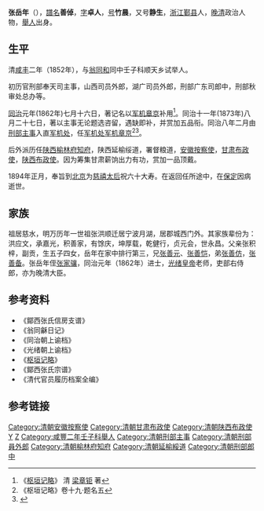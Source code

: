 '''张岳年'''（{{bd|1828年||1894年||Z張}}），[[譜名|譜名]]'''善倬'''，[[表字|字]]'''卓人'''，[[号|号]]'''竹晨'''，又号'''静生'''，[[浙江省_(清)|浙江]][[鄞县|鄞县]]人，[[晚清|晚清]]政治人物，[[舉人|舉人]]出身。

==生平==
清[[咸丰|咸丰]]二年（1852年），与[[翁同和|翁同和]]同中壬子科顺天乡试举人。

初历官刑部奉天司主事，山西司员外郎，湖广司员外郎，刑部广东司郎中，刑部秋审处总办等。

[[同治|同治]]元年(1862年)七月十六日，著记名以[[军机章京|军机章京]]补用<ref>《[[枢垣记略|枢垣记略]]》 清 [[梁章钜|梁章钜]] 著</ref>。同治十一年(1873年)八月二十七日，著以主事无论题选咨留，遇缺即补，并赏加五品衔。同治八年二月由[[刑部|刑部]][[主事|主事]]入直[[军机处|军机处]]，任[[军机处|军机处]][[军机章京|军机章京]]<ref>《枢垣记略》卷十九·题名五</ref><ref name="枢垣记略">{{cite web|url=http://gj.zdic.net/archive.php?aid=5984 |title=《枢垣记略》卷五·除授四 |publisher=来源: 汉典古籍 |author=梁章矩、朱智 |date= |accessdate=2013年7月20日 |language=zh-hans}}</ref>。

后外派历任[[陕西|陕西]][[榆林府|榆林府]][[知府|知府]]，陕西延榆绥道，署督粮道，[[安徽|安徽]][[按察使|按察使]]，[[甘肃|甘肃]][[布政使|布政使]]，[[陕西|陕西]][[布政使|布政使]]。因为筹集甘肃薪饷出力有功，赏加一品顶戴。

1894年正月，奉旨到[[北京|北京]]为[[慈禧太后|慈禧太后]]祝六十大寿。在返回任所途中，在[[保定|保定]]因病逝世。

==家族==
祖居慈水，明万历年一世祖张洪顺迁居宁波月湖，居郡城西门外。其家族辈份为：洪应文，承嘉光，积善家，有馀庆，坤厚载，乾健行，贞元会，世永昌。父亲张积梓，副贡，生五子四女，岳年在家中排行第三，兄[[张善元|张善元]]、[[张善恺|张善恺]]，弟[[张善仿|张善仿]]，[[张善备|张善备]]。张岳年侄[[张家骧|张家骧]]，同治元年（1862年）进士，[[光绪皇帝|光绪皇帝]]老师，吏部右侍郎，亦为晚清大臣。

==参考资料==
* 《鄮西张氏信房支谱》
* 《翁同龢日记》
* 《同治朝上谕档》
* 《光绪朝上谕档》
* 《[[枢垣记略|枢垣记略]]》
*《鄮西张氏宗谱》
*《清代官员履历档案全编》

==参考链接==
{{reflist}}

{{DEFAULTSORT:Zhang张}}
[[Category:清朝安徽按察使|Category:清朝安徽按察使]]
[[Category:清朝甘肃布政使|Category:清朝甘肃布政使]]
[[Category:清朝陕西布政使|Category:清朝陕西布政使]]
[[Category:崇本堂张氏|Y]]
[[Category:鄞县人|Z]]
[[Category:咸豐二年壬子科舉人|Category:咸豐二年壬子科舉人]]
[[Category:清朝刑部主事|Category:清朝刑部主事]]
[[Category:清朝刑部員外郎|Category:清朝刑部員外郎]]
[[Category:清朝榆林府知府|Category:清朝榆林府知府]]
[[Category:清朝延榆綏道|Category:清朝延榆綏道]]
[[Category:清朝刑部郎中|Category:清朝刑部郎中]]